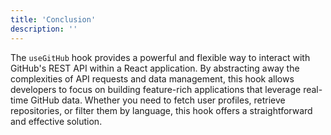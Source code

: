```yaml
---
title: 'Conclusion'
description: ''
---
```


The ```useGitHub``` hook provides a powerful and flexible way to interact with GitHub's REST API within a React application. By abstracting away the complexities of API requests and data management, this hook allows developers to focus on building feature-rich applications that leverage real-time GitHub data. Whether you need to fetch user profiles, retrieve repositories, or filter them by language, this hook offers a straightforward and effective solution.